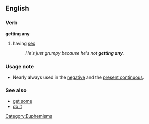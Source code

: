 ==English==
===Verb===
'''getting any'''
#having [[sex]]
#:''He's just grumpy because he's not '''getting any'''.''

===Usage note===
*Nearly always used in the [[negative]] and the [[present continuous]].

===See also===
*[[get some]]
*[[do it]]

[[Category:Euphemisms]]